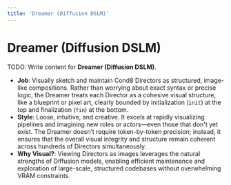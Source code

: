 ```yaml
---
title: 'Dreamer (Diffusion DSLM)'
---
```


# Dreamer (Diffusion DSLM)

TODO: Write content for **Dreamer (Diffusion DSLM)**.

- **Job**: Visually sketch and maintain Cond8 Directors as structured, image-like compositions. Rather than worrying about exact syntax or precise logic, the Dreamer treats each Director as a cohesive visual structure, like a blueprint or pixel art, clearly bounded by initialization (`init`) at the top and finalization (`fin`) at the bottom.
- **Style**: Loose, intuitive, and creative. It excels at rapidly visualizing pipelines and imagining new roles or actors—even those that don't yet exist. The Dreamer doesn’t require token-by-token precision; instead, it ensures that the overall visual integrity and structure remain coherent across hundreds of Directors simultaneously.
- **Why Visual?**: Viewing Directors as images leverages the natural strengths of Diffusion models, enabling efficient maintenance and exploration of large-scale, structured codebases without overwhelming VRAM constraints.

